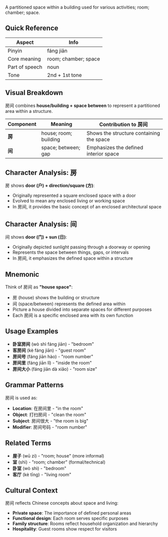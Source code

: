 A partitioned space within a building used for various activities; room; chamber; space.

## Quick Reference

| Aspect         | Info                 |
| -------------- | -------------------- |
| Pinyin         | fáng jiān            |
| Core meaning   | room; chamber; space |
| Part of speech | noun                 |
| Tone           | 2nd + 1st tone       |

## Visual Breakdown

房间 combines **house/building + space between** to represent a partitioned area within a structure.

| Component | Meaning               | Contribution to 房间                     |
| --------- | --------------------- | ---------------------------------------- |
| **房**    | house; room; building | Shows the structure containing the space |
| **间**    | space; between; gap   | Emphasizes the defined interior space    |

## Character Analysis: 房

房 shows **door (户) + direction/square (方)**:

- Originally represented a square enclosed space with a door
- Evolved to mean any enclosed living or working space
- In 房间, it provides the basic concept of an enclosed architectural space

## Character Analysis: 间

间 shows **door (门) + sun (日)**:

- Originally depicted sunlight passing through a doorway or opening
- Represents the space between things, gaps, or intervals
- In 房间, it emphasizes the defined space within a structure

## Mnemonic

Think of 房间 as **"house space"**:

- 房 (house) shows the building or structure
- 间 (space/between) represents the defined area within
- Picture a house divided into separate spaces for different purposes
- Each 房间 is a specific enclosed area with its own function

## Usage Examples

- **卧室房间** (wò shì fáng jiān) - "bedroom"
- **客房间** (kè fáng jiān) - "guest room"
- **房间号** (fáng jiān hào) - "room number"
- **房间里** (fáng jiān lǐ) - "inside the room"
- **房间大小** (fáng jiān dà xiǎo) - "room size"

## Grammar Patterns

房间 is used as:

- **Location**: 在房间里 - "in the room"
- **Object**: 打扫房间 - "clean the room"
- **Subject**: 房间很大 - "the room is big"
- **Modifier**: 房间号码 - "room number"

## Related Terms

- **屋子** (wū zi) - "room; house" (more informal)
- **室** (shì) - "room; chamber" (formal/technical)
- **卧室** (wò shì) - "bedroom"
- **客厅** (kè tīng) - "living room"

## Cultural Context

房间 reflects Chinese concepts about space and living:

- **Private space**: The importance of defined personal areas
- **Functional design**: Each room serves specific purposes
- **Family structure**: Rooms reflect household organization and hierarchy
- **Hospitality**: Guest rooms show respect for visitors

